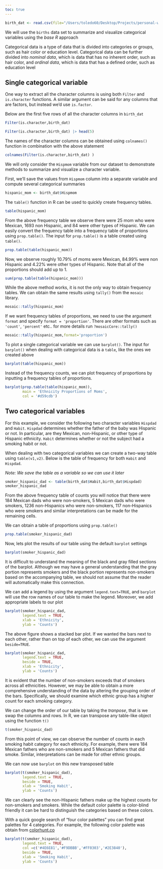 ```yaml
---
toc: true
---
```



```r
birth_dat <- read.csv(file="/Users/toledo60/Desktop/Projects/personal-website/ucla/stats10/data/births.csv")
```


We will use the `births` data set to summarize and visualize categorical variables using the *base R* approach


Categorical data is a type of data that is divided into categories or groups, such as hair color or education level. Categorical data can be further divided into *nominal data*, which is data that has no inherent order, such as hair color, and *ordinal data*, which is data that has a defined order, such as education level



## Single categorical variable

One way to extract all the character columns is using both `Filter` and `is.character` functions. A similar argument can be said for any columns that are factors, but instead we'd use `is.factor`. 

Below are the first five rows of all the character columns in `birth_dat`

```r
Filter(is.character,birth_dat)
```

```r
Filter(is.character,birth_dat) |> head(5)
```

The names of the character columns can be obtained using `colnames()` function in combination with the above statement

```r
colnames(Filter(is.character,birth_dat) )
```


We will only consider the `Hispmom` variable from our dataset to demonstrate methods to summarize and visualize a character variable.

First, we'll save the values from `Hispmom` column into a separate variable and compute several categorical summaries


```r
hispanic_mom <- birth_dat$Hispmom
```

The `table()` function in R can be used to quickly create frequency tables.

```r
table(hispanic_mom)
```

From the above frequency table we observe there were 25 mom who were Mexican, 1693 non Hispanic, and 84 were other types of Hispanic. We can easily convert the frequency table into a frequency table of proportions using `prop.table()`. The input for `prop.table()` is a table created using `table()`.

```r
prop.table(table(hispanic_mom))
```

Now, we observe roughly 10.79% of moms were Mexican, 84.99% were non Hispanic and 4.22% were other types of Hispanic. Note that all of the proportions should add up to 1. 

```r
sum(prop.table(table(hispanic_mom)))
```


While the above method works, it is not the only way to obtain frequency tables. We can obtain the same results using `tally()` from the `mosaic` library.

```r
mosaic::tally(hispanic_mom)
```

If we want frequency tables of proportions, we need to use the argument `format` and specify `format = 'proportion'`. There are other formats such as `'count'`, `'percent'` etc.. for more details run `?mosaicCore::tally()`

```r
mosaic::tally(hispanic_mom,format='proportion')
```

To plot a single categorical variable we can use `barplot()`. The input for `barplot()` when dealing with categorical data is a `table`, like the ones we created above

```r
barplot(table(hispanic_mom))
```

Instead of the frequency counts, we can plot frequency of proportions by inputting a frequency tables of proportions. 

```r
barplot(prop.table(table(hispanic_mom)),
        main = 'Ethnicity Proportions of Moms',
        col = '#d59cdb')
```


## Two categorical variables

For this example, we consider the following two character variables `Hispdad` and `Habit`. `Hispdad` determines whether the father of the baby was Hispanic or not. In particular, are they Mexican, non-Hispanic, or other type of Hispanic ethnicity. `Habit` determines whether or not the subject had a smoking habit or not.

When dealing with two categorical variables we can create a two-way table using `table(v1,v2)`. Below is the table of frequency for both `Habit` and `Hispdad`.

*Note: We save the table as a variable so we can use it later*

```r
smoker_hispanic_dad <- table(birth_dat$Habit,birth_dat$Hispdad)
smoker_hispanic_dad
```

From the above frequency table of counts you will notice that there were 184 Mexican dads who were non-smokers, 5 Mexican dads who were smokers, 1236 non-Hispanics who were non-smokers, 117 non-Hispanics who were smokers and similar interpretations can be made for the remaining cells.

We can obtain a table of proportions using `prop.table()`

```r
prop.table(smoker_hispanic_dad)
```


Now, lets plot the results of our table using the default `barplot` settings

```r
barplot(smoker_hispanic_dad)
```

It is difficult to understand the meaning of the black and gray filled sections of the barplot. Although we may have a general understanding that the gray portion represents smokers and the black portion represents non-smokers based on the accompanying table, we should not assume that the reader will automatically make this connection.

We can add a legend by using the argument `legend.text=TRUE`, and `barplot` will use the row names of our table to make the legend. Moreover, we add appropriate labels to our plot

```r
barplot(smoker_hispanic_dad,
        legend.text = TRUE,
        xlab = 'Ethnicity',
        ylab = 'Counts')
```


The above figure shows a stacked bar plot. If we wanted the bars next to each other, rather than on top of each other, we can use the argument `beside=TRUE`. 


```r
barplot(smoker_hispanic_dad,
        legend.text = TRUE,
        beside = TRUE,
        xlab = 'Ethnicity',
        ylab = 'Counts')
```


It is evident that the number of non-smokers exceeds that of smokers across all ethnicities. However, we may be able to obtain a more comprehensive understanding of the data by altering the grouping order of the bars. Specifically, we should examine which ethnic group has a higher count for each smoking category.


We can change the order of our table by taking the *tranpose*, that is we swap the columns and rows. In R, we can transpose any table-like object using the function `t()`

```r
t(smoker_hispanic_dad)
```

From this point of view, we can observe the number of counts in each smoking habit category for each ethnicity. For example, there were 184 Mexican fathers who are non-smokers and 5 Mexican fathers that did smoke. Similar, interpretations can be made for other ethnic groups.

We can now use `barplot` on this new transposed table

```r
barplot(t(smoker_hispanic_dad),
        legend.text = TRUE,
        beside = TRUE,
        xlab = 'Smoking Habit',
        ylab = 'Counts')
```

We can clearly see the non-Hispanic fathers make up the highest counts for non-smokers and smokers. While the default color palette is color-blind friendly it can be hard to distinguish the categories based on these colors. 


With a quick google search of  "four color palettes" you can find great palettes for 4 categories. For example, the following color palette was obtain from [colorhunt.co](https://colorhunt.co)

```r
barplot(t(smoker_hispanic_dad),
        legend.text = TRUE,
        col =c('#4E6E81','#F9DBBB','#FF0303','#2E3840'),
        beside = TRUE,
        xlab = 'Smoking Habit',
        ylab = 'Counts')
```

